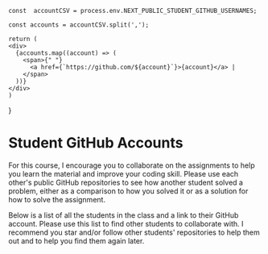     const  accountCSV = process.env.NEXT_PUBLIC_STUDENT_GITHUB_USERNAMES;

    const accounts = accountCSV.split(',');

    return (
    <div>
      {accounts.map((account) => (
        <span>{" "}
          <a href={`https://github.com/${account}`}>{account}</a> |
        </span>
      ))}
    </div>
    )

}

# Student GitHub Accounts

For this course, I encourage you to collaborate on the assignments to help you learn the material and improve your coding skill. Please use each other's public GitHub repositories to see how another student solved a problem, either as a comparison to how you solved it or as a solution for how to solve the assignment.

Below is a list of all the students in the class and a link to their GitHub account. Please use this list to find other students to collaborate with. I recommend you star and/or follow other students' repositories to help them out and to help you find them again later.

<AccountLinks />
